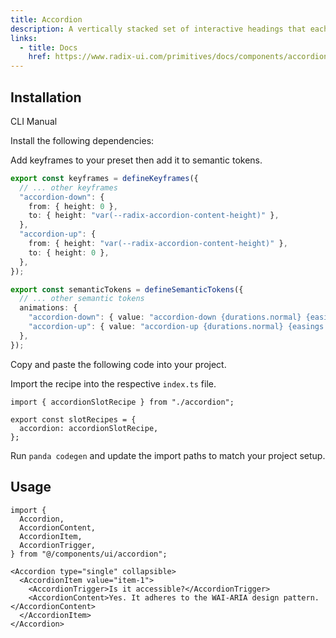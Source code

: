 ```yaml
---
title: Accordion
description: A vertically stacked set of interactive headings that each reveal an associated section of content.
links:
  - title: Docs
    href: https://www.radix-ui.com/primitives/docs/components/accordion
---
```


<ComponentPreview name="accordion-demo" />

## Installation

<InstallationTabs>

<TabsList>
  <TabsTrigger value="cli">CLI</TabsTrigger>
  <TabsTrigger value="manual">Manual</TabsTrigger>
</TabsList>

<TabsContent value="cli">

<PackageRunner command="nore-ui@latest add accordion" />

</TabsContent>

<TabsContent value="manual">

<Steps>

<Step>Install the following dependencies:</Step>

<PackageInstaller name="@radix-ui/react-accordion" />

<Step>Add keyframes to your preset then add it to semantic tokens.</Step>

```ts highlight="3-10"
export const keyframes = defineKeyframes({
  // ... other keyframes
  "accordion-down": {
    from: { height: 0 },
    to: { height: "var(--radix-accordion-content-height)" },
  },
  "accordion-up": {
    from: { height: "var(--radix-accordion-content-height)" },
    to: { height: 0 },
  },
});
```

```ts highlight="4,5"
export const semanticTokens = defineSemanticTokens({
  // ... other semantic tokens
  animations: {
    "accordion-down": { value: "accordion-down {durations.normal} {easings.out}" },
    "accordion-up": { value: "accordion-up {durations.normal} {easings.out}" },
  },
});
```

<Step>Copy and paste the following code into your project.</Step>

<ComponentSource name="accordion.ts" type="slot-recipe" />

<ComponentSource name="accordion.tsx" type="component" />

<Step>Import the recipe into the respective `index.ts` file.</Step>

```tsx
import { accordionSlotRecipe } from "./accordion";

export const slotRecipes = {
  accordion: accordionSlotRecipe,
};
```

<Step>Run `panda codegen` and update the import paths to match your project setup.</Step>

</Steps>

</TabsContent>

</InstallationTabs>

## Usage

```tsx
import {
  Accordion,
  AccordionContent,
  AccordionItem,
  AccordionTrigger,
} from "@/components/ui/accordion";
```

```tsx
<Accordion type="single" collapsible>
  <AccordionItem value="item-1">
    <AccordionTrigger>Is it accessible?</AccordionTrigger>
    <AccordionContent>Yes. It adheres to the WAI-ARIA design pattern.</AccordionContent>
  </AccordionItem>
</Accordion>
```
